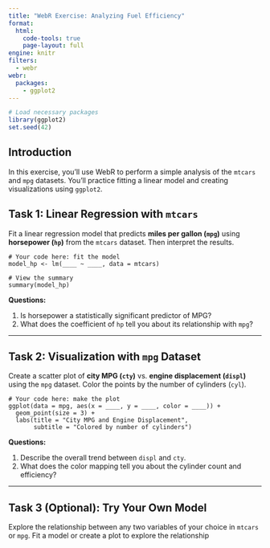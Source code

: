 ```yaml
---
title: "WebR Exercise: Analyzing Fuel Efficiency"
format: 
  html:
    code-tools: true
    page-layout: full
engine: knitr
filters:
  - webr
webr:
  packages:
    - ggplot2
---
```



```r
# Load necessary packages
library(ggplot2)
set.seed(42)
```

## Introduction

In this exercise, you'll use WebR to perform a simple analysis of the `mtcars` and `mpg` datasets. You'll practice fitting a linear model and creating visualizations using `ggplot2`.

## Task 1: Linear Regression with `mtcars`

Fit a linear regression model that predicts **miles per gallon (`mpg`)** using **horsepower (`hp`)** from the `mtcars` dataset. Then interpret the results.

```webr-r
# Your code here: fit the model
model_hp <- lm(____ ~ ____, data = mtcars)

# View the summary
summary(model_hp)
```

**Questions:**

1. Is horsepower a statistically significant predictor of MPG?
2. What does the coefficient of `hp` tell you about its relationship with `mpg`?

---

## Task 2: Visualization with `mpg` Dataset

Create a scatter plot of **city MPG (`cty`)** vs. **engine displacement (`displ`)** using the `mpg` dataset. Color the points by the number of cylinders (`cyl`).

```webr-r
# Your code here: make the plot
ggplot(data = mpg, aes(x = ____, y = ____, color = ____)) +
  geom_point(size = 3) +
  labs(title = "City MPG and Engine Displacement",
       subtitle = "Colored by number of cylinders")
```

**Questions:**

1. Describe the overall trend between `displ` and `cty`.
2. What does the color mapping tell you about the cylinder count and efficiency?

---

## Task 3 (Optional): Try Your Own Model

Explore the relationship between any two variables of your choice in `mtcars` or `mpg`. Fit a model or create a plot to explore the relationship
